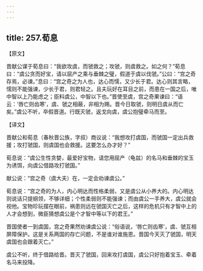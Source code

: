 ```yaml
---
---
---
```

title: 257.荀息
---



【原文】

晋献公谋于荀息曰：“我欲攻虞，而虢救之；攻虢，则虞救之。如之何？”荀息曰：“虞公贪而好宝，请以屈产之乘与垂棘之璧，假道于虞以伐虢。”公曰：“宫之奇存焉，必谏。”息曰：“宫之奇之为人也，达心而懦，又少长于君。达心则其言略，懦则不能强谏，少长于君，则君轻之。且夫玩好在耳目之前，而患在一国之后，唯中智以上乃能虑之；臣料虞公，中智以下也。”晋使至虞，宫之奇果谏曰：“语云：‘唇亡则齿寒’，虞、虢之相蔽，非相为赐。晋今日取虢，则明日虞从而亡矣。”虞公不听，卒假晋道。行既灭虢，返戈向虞，虞公抱璧牵马而至。

【译文】

晋献公和荀息（春秋晋公族，字叔）商议说：“我想攻打虞国，而虢国一定出兵救援；攻打虢国，则虞国也会救援。这要怎么办才好？”

荀息说：“虞公生性贪婪，最爱好宝物，请您用屈产（龟兹）的名马和垂棘的宝玉为诱饵，向虞公借路攻打虢国。”

献公说：“宫之奇（虞大夫）在，一定会劝谏虞公。”

荀息说：“宫之奇的为人，内心明达而性格柔弱，又是虞公从小养大的。内心明达则说话只提纲领，不够详细；个性柔弱则不能强谏；而由虞公一手养大，虞公就会视他。宝物珍玩摆在眼前，祸患则远在虢国灭亡之后，这样的危机只有才智中上的人才会想到，微臣猜想虞公是个才智中等以下的君王。”

晋国使者一到虞国，宫之奇果然劝谏虞公说：“俗语说，‘唇亡则齿寒’，虞、虢互相屏障保护。这是关系两国的存亡问题，不是谁对谁施恩。晋国今天灭了虢国，明天虞国也会跟着灭亡。”

虞公不听，终于借路给晋。晋灭了虢国，回来攻打虞国，虞公只好抱着宝玉、牵着名马来投降。